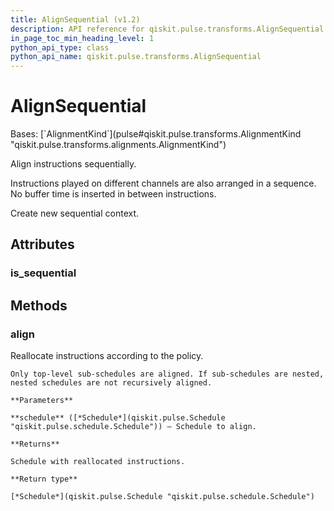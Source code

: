 ```yaml
---
title: AlignSequential (v1.2)
description: API reference for qiskit.pulse.transforms.AlignSequential in qiskit v1.2
in_page_toc_min_heading_level: 1
python_api_type: class
python_api_name: qiskit.pulse.transforms.AlignSequential
---
```


# AlignSequential

<Class id="qiskit.pulse.transforms.AlignSequential" isDedicatedPage={true} github="https://github.com/Qiskit/qiskit/tree/stable/1.2/qiskit/pulse/transforms/alignments.py#L225-L256" signature="qiskit.pulse.transforms.AlignSequential" modifiers="class">
  Bases: [`AlignmentKind`](pulse#qiskit.pulse.transforms.AlignmentKind "qiskit.pulse.transforms.alignments.AlignmentKind")

  Align instructions sequentially.

  Instructions played on different channels are also arranged in a sequence. No buffer time is inserted in between instructions.

  Create new sequential context.

  ## Attributes

  ### is\_sequential

  <Attribute id="qiskit.pulse.transforms.AlignSequential.is_sequential" />

  ## Methods

  ### align

  <Function id="qiskit.pulse.transforms.AlignSequential.align" github="https://github.com/Qiskit/qiskit/tree/stable/1.2/qiskit/pulse/transforms/alignments.py#L240-L256" signature="align(schedule)">
    Reallocate instructions according to the policy.

    Only top-level sub-schedules are aligned. If sub-schedules are nested, nested schedules are not recursively aligned.

    **Parameters**

    **schedule** ([*Schedule*](qiskit.pulse.Schedule "qiskit.pulse.schedule.Schedule")) – Schedule to align.

    **Returns**

    Schedule with reallocated instructions.

    **Return type**

    [*Schedule*](qiskit.pulse.Schedule "qiskit.pulse.schedule.Schedule")
  </Function>
</Class>

